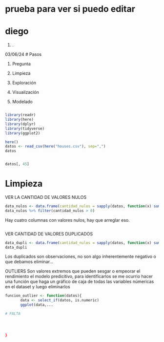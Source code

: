 
# prueba para ver si puedo editar
# diego
#. .

03/06/24
# Pasos

1) Pregunta

2) Limpieza

3) Exploración

4) Visualización

5) Modelado


```r



```



```r

library(readr)
library(here)
library(dplyr)
library(tidyverse)
library(ggplot2)


``` 


```r
here()
datos <- read_csv(here("houses.csv"), sep=",")
datos


datos[, 45]

``` 





# Limpieza


VER LA CANTIDAD DE VALORES NULOS
```r

data_nulos <- data.frame(cantidad_nulos = sapply(datos, function(x) sum(is.na(x))))
data_nulos %>% filter(cantidad_nulos > 0)


```

Hay cuatro columnas con valores nulos, hay que arreglar eso.

```r



```

VER CANTIDAD DE VALORES DUPLICADOS

```r
data_dupli <- data.frame(cantidad_nulos = sapply(datos, function(x) sum(duplicated(x))))
data_dupli


```

Los duplicados son observaciones, no son algo inherentemente negativo o que debamos eliminar...



OUTLIERS
Son valores extremos que pueden sesgar o empeorar el rendimiento el modelo predicitivo, para identificarlos se me ocurrio hacer una función que haga un gráfico de caja de todas las variables númericas en el dataset y luego eliminarlos

```r
funcion_outlier <- function(datos){
       data <- select_if(datos, is.numeric)
       ggplot(data,...

# FALTA




}


```



```r



```



```r



```



```r



```



```r



```



```r



```



```r



```



```r



```



```r



```




```r



```



```r



```



```r



```




```r



```



```r



```



```r



```




```r



```



```r



```



```r



```
